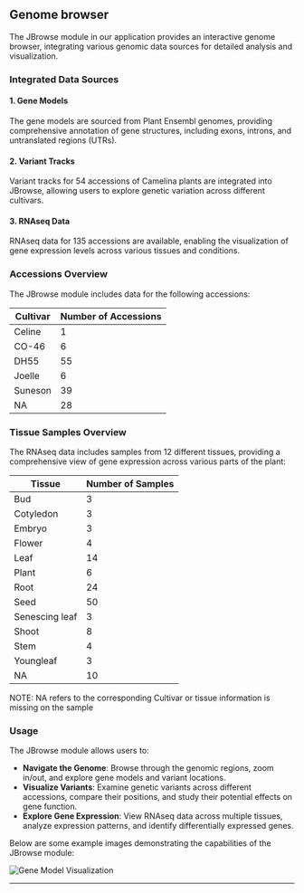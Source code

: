 ## Genome browser

The JBrowse module in our application provides an interactive genome browser, 
integrating various genomic data sources for detailed analysis and visualization. 

### Integrated Data Sources

#### 1. Gene Models
The gene models are sourced from Plant Ensembl genomes, providing comprehensive annotation of gene structures, including exons, introns, and untranslated regions (UTRs).

#### 2. Variant Tracks
Variant tracks for 54 accessions of Camelina plants are integrated into JBrowse, allowing users to explore genetic variation across different cultivars.

#### 3. RNAseq Data
RNAseq data for 135 accessions are available, enabling the visualization of gene expression levels across various tissues and conditions.

### Accessions Overview

The JBrowse module includes data for the following accessions:

| Cultivar  | Number of Accessions |
|-----------|----------------------|
| Celine    | 1                    |
| CO-46     | 6                    |
| DH55      | 55                   |
| Joelle    | 6                    |
| Suneson   | 39                   |
| NA        | 28                   |

### Tissue Samples Overview

The RNAseq data includes samples from 12 different tissues, providing a comprehensive view of gene expression across various parts of the plant:

| Tissue          | Number of Samples |
|-----------------|-------------------|
| Bud             | 3                 |
| Cotyledon       | 3                 |
| Embryo          | 3                 |
| Flower          | 4                 |
| Leaf            | 14                |
| Plant           | 6                 |
| Root            | 24                |
| Seed            | 50                |
| Senescing leaf  | 3                 |
| Shoot           | 8                 |
| Stem            | 4                 |
| Youngleaf       | 3                 |
| NA              | 10                |

NOTE: NA refers to the corresponding Cultivar or tissue information is missing on the sample
### Usage

The JBrowse module allows users to:

- **Navigate the Genome**: Browse through the genomic regions, zoom in/out, and explore gene models and variant locations.
- **Visualize Variants**: Examine genetic variants across different accessions, compare their positions, and study their potential effects on gene function.
- **Explore Gene Expression**: View RNAseq data across multiple tissues, analyze expression patterns, and identify differentially expressed genes.

Below are some example images demonstrating the capabilities of the JBrowse module:

![Gene Model Visualization](/RNAseq_Data.png)

---

